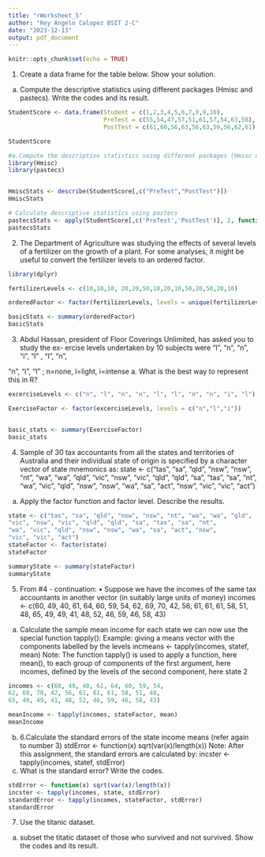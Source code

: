 ```yaml
---
title: "rWorksheet_5"
author: "Rey Angelo Calopez BSIT 2-C"
date: "2023-12-13"
output: pdf_document
---
```


```r
knitr::opts_chunk$set(echo = TRUE)
```
1. Create a data frame for the table below. Show your solution.
a. Compute the descriptive statistics using different packages (Hmisc and pastecs).
Write the codes and its result.
```r
StudentScore <- data.frame(Student = c(1,2,3,4,5,6,7,8,9,10),
                           PreTest = c(55,54,47,57,51,61,57,54,63,58),
                           PostTest = c(61,60,56,63,56,63,59,56,62,61))

StudentScore

#a.Compute the descriptive statistics using different packages (Hmisc and pastecs).
library(Hmisc)
library(pastecs)


HmiscStats <- describe(StudentScore[,c("PreTest","PostTest")])
HmiscStats

# Calculate descriptive statistics using pastecs
pastecsStats <- apply(StudentScore[,c('PreTest','PostTest')], 2, function(x)basic_stats(x))
pastecsStats

```
2. The Department of Agriculture was studying the effects of several levels of a fertilizer
on the growth of a plant. For some analyses, it might be useful to convert the fertilizer
levels to an ordered factor.
```r
library(dplyr)

fertilizerLevels <- c(10,10,10, 20,20,50,10,20,10,50,20,50,20,10)

orderedFactor <- factor(fertilizerLevels, levels = unique(fertilizerLevels))

basicStats <- summary(orderedFactor)
basicStats
```
3. Abdul Hassan, president of Floor Coverings Unlimited, has asked you to study the ex-
ercise levels undertaken by 10 subjects were “l”, “n”, “n”, “i”, “l” , “l”, “n”,

“n”, “i”, “l” ; n=none, l=light, i=intense
a. What is the best way to represent this in R?

```r
excerciseLevels <- c("n", "l", "n", "n", "l", "l", "n", "n", "i", "l")

ExerciseFactor <- factor(excerciseLevels, levels = c("n","l","i"))


basic_stats <- summary(ExerciseFactor)
basic_stats
```
4. Sample of 30 tax accountants from all the states and territories of Australia and their
individual state of origin is specified by a character vector of state mnemonics as:
state <- c("tas", "sa", "qld", "nsw", "nsw", "nt", "wa", "wa", "qld",
"vic", "nsw", "vic", "qld", "qld", "sa", "tas", "sa", "nt",
"wa", "vic", "qld", "nsw", "nsw", "wa", "sa", "act", "nsw",
"vic", "vic", "act")
a. Apply the factor function and factor level. Describe the results.
```r
state <- c("tas", "sa", "qld", "nsw", "nsw", "nt", "wa", "wa", "qld",
"vic", "nsw", "vic", "qld", "qld", "sa", "tas", "sa", "nt",
"wa", "vic", "qld", "nsw", "nsw", "wa", "sa", "act", "nsw",
"vic", "vic", "act")
stateFactor <- factor(state)
stateFactor

summaryState <- summary(stateFactor)
summaryState

```
5. From #4 - continuation:
• Suppose we have the incomes of the same tax accountants in another vector (in suitably
large units of money)
incomes <- c(60, 49, 40, 61, 64, 60, 59, 54,
62, 69, 70, 42, 56, 61, 61, 61, 58, 51, 48,
65, 49, 49, 41, 48, 52, 46, 59, 46, 58, 43)
a. Calculate the sample mean income for each state we can now use the special function
tapply():
Example: giving a means vector with the components labelled by the levels
incmeans <- tapply(incomes, statef, mean)
Note: The function tapply() is used to apply a function, here mean(), to each group
of components of the first argument, here incomes, defined by the levels of the second
component, here state 2
```r
incomes <- c(60, 49, 40, 61, 64, 60, 59, 54,
62, 69, 70, 42, 56, 61, 61, 61, 58, 51, 48,
65, 49, 49, 41, 48, 52, 46, 59, 46, 58, 43)

meanIncome <- tapply(incomes, stateFactor, mean)
meanIncome

```
b.
6.Calculate the standard errors of the state income means (refer again to number 3)
stdError <- function(x) sqrt(var(x)/length(x))
Note: After this assignment, the standard errors are calculated by:
incster <- tapply(incomes, statef, stdError)
a. What is the standard error? Write the codes.
```r
stdError <- function(x) sqrt(var(x)/length(x))
incster <- tapply(incomes, state, stdError)
standardError <- tapply(incomes, stateFactor, stdError)
standardError
```
7. Use the titanic dataset.
a. subset the titatic dataset of those who survived and not survived. Show the codes
and its result.
```r


```